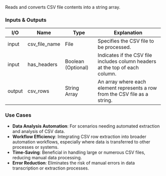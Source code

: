 Reads and converts CSV file contents into a string array.

### Inputs & Outputs

| I/O    | Name          | Type               | Explanation                                                                  |
| ------ | ------------- | ------------------ | ---------------------------------------------------------------------------- |
| input  | csv_file_name | File               | Specifies the CSV file to be processed.                                      |
| input  | has_headers   | Boolean (Optional) | Indicates if the CSV file includes column headers at the top of each column. |
| output | csv_rows      | String Array       | An array where each element represents a row from the CSV file as a string.  |

### Use Cases

- **Data Analysis Automation**: For scenarios needing automated extraction and analysis of CSV data.
- **Workflow Efficiency**: Integrating CSV row extraction into broader automation workflows, especially where data is transferred to other processes or systems.
- **Time-Saving**: Beneficial in handling large or numerous CSV files, reducing manual data processing.
- **Error Reduction**: Eliminates the risk of manual errors in data transcription or extraction processes.
